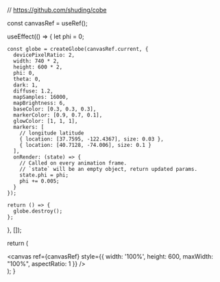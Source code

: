 
// https://github.com/shuding/cobe

  const canvasRef = useRef();

  useEffect(() => {
    let phi = 0;

    const globe = createGlobe(canvasRef.current, {
      devicePixelRatio: 2,
      width: 740 * 2,
      height: 600 * 2,
      phi: 0,
      theta: 0,
      dark: 1,
      diffuse: 1.2,
      mapSamples: 16000,
      mapBrightness: 6,
      baseColor: [0.3, 0.3, 0.3],
      markerColor: [0.9, 0.7, 0.1],
      glowColor: [1, 1, 1],
      markers: [
        // longitude latitude
        { location: [37.7595, -122.4367], size: 0.03 },
        { location: [40.7128, -74.006], size: 0.1 }
      ],
      onRender: (state) => {
        // Called on every animation frame.
        // `state` will be an empty object, return updated params.
        state.phi = phi;
        phi += 0.005;
      }
    });

    return () => {
      globe.destroy();
    };
  }, []);

  return (
    <div className="App">
      <canvas
        ref={canvasRef}
        style={{ width: '100%', height: 600, maxWidth: "100%", aspectRatio: 1 }}
      />
    </div>
  );
}